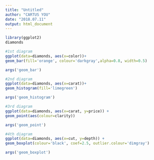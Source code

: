 ```yaml
---
title: "Untitled"
author: "CARTUS YOU"
date: "2018.07.11"
output: html_document
---
```


```R
library(ggplot2)
diamonds
```

```R
#1st diagram
ggplot(data=diamonds, aes(x=color))+
geom_bar(fill='orange', colour='darkgray',alpha=0.8, width=0.5)

args('geom_bar')
```

```R
#2nd diagram
ggplot(data=diamonds, aes(x=carat))+
geom_histogram(fill='limegreen')

args('geom_histogram')
```

```R
#3rd diagram
ggplot(data=diamonds, aes(x=carat, y=price)) +
geom_point(aes(colour=clarity))

args('geom_point')
```

```R
#4th diagram
ggplot(data=diamonds, aes(x=cut, y=depth)) +
geom_boxplot(colour='black', coef=2.5, outlier.colour='dimgray')

args('geom_boxplot')
```
